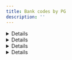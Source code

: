 ```yaml
---
title: Bank codes by PG
description: ''
---
```




<Details>
<p slot="summary">NHN KCP bank codes</p>

- KB Kookmin Bank: BK04
- SC First Bank: BK23
- Kyongnam Bank: BK39
- Gwangju Bank: BK34
- Industrial Bank of Korea: BK03
- Nonghyup: BK11
- Daegu Bank: BK31
- Busan Bank: BK32
- Korea Development Bank: BK02
- Saemaul Geumgo: BK45
- Suhyup: BK07
- Shinhan Bank: BK88
- Credit union: BK48
- Korea Exchange Bank: BK81
- Woori Bank: BK20
- Post Office: BK71
- Jeonbuk Bank: BK37
- Cooperative: BK12
- Kakao Bank: BK90
- K-Bank: BK89
- Hana Bank: BK81
- Citibank Korea: BK27
- Toss Bank: BK92

</Details>

<Details>
<p slot="summary">KG Inicis bank codes</p>

- KB Kookmin Bank: 04
- SC First Bank: 23
- Kyongnam Bank: 39
- Gwangju Bank: 34
- Industrial Bank of Korea: 03
- Nonghyup: 11
- Daegu Bank: 31
- Busan Bank: 32
- Korea Development Bank: 02
- Saemaul Geumgo: 45
- Suhyup: 07
- Shinhan Bank: 88
- Credit union: 48
- Korea Exchange Bank: 81
- Woori Bank: 20
- Post Office: 71
- Jeonbuk Bank: 37
- Cooperative: 12
- Kakao Bank: 90
- K-Bank: 89
- Hana Bank: 81
- Citibank Korea: 27
- Toss Bank: 92

</Details>

<Details>
<p slot="summary">PAYJOA (Daou Data)</p>

- KB Kookmin Bank: 04
- SC Bank Korea: 11
- Kyongnam Bank: -
- Gwangju Bank: -
- Industrial Bank of Korea: 03
- Nonghyup: 08
- Daegu Bank: -
- Busan Bank: 15
- Korea Development Bank: -
- Saemaul Geumgo: -
- Suhyup: -
- Shinhan Bank: 10
- Credit union: -
- Korea Exchange Bank: 05
- Woori Bank: 09
- Post Office: 31
- Jeonbuk Bank: -
- Cooperative: -
- Kakao Bank: -
- K-Bank: -
- Hana Bank: 12
- Citibank Korea: -
- Toss Bank: -

</Details>

<Details>
<p slot="summary">Toss Payments/Danal/Nice Payments/JTNet/KICC/SMARTRO/Settlebank</p>

- KB Kookmin Bank: 004
- SC First Bank: 023
- Kyongnam Bank: 039
- Gwangju Bank: 034
- Industrial Bank of Korea: 003
- Nonghyup: 011
- Daegu Bank: 031
- Busan Bank: 032
- Korea Development Bank: 002
- Saemaul Geumgo: 045
- Suhyup: 007
- Shinhan Bank: 088
- Credit union: 048
- Korea Exchange Bank: 081
- Woori Bank: 020
- Post Office: 071
- Jeonbuk Bank: 037
- Cooperative: 012
- Kakao Bank: 090
- K-Bank: 089
- Hana Bank: 081
- Citibank Korea: 027
- Toss Bank: 092

</Details>

